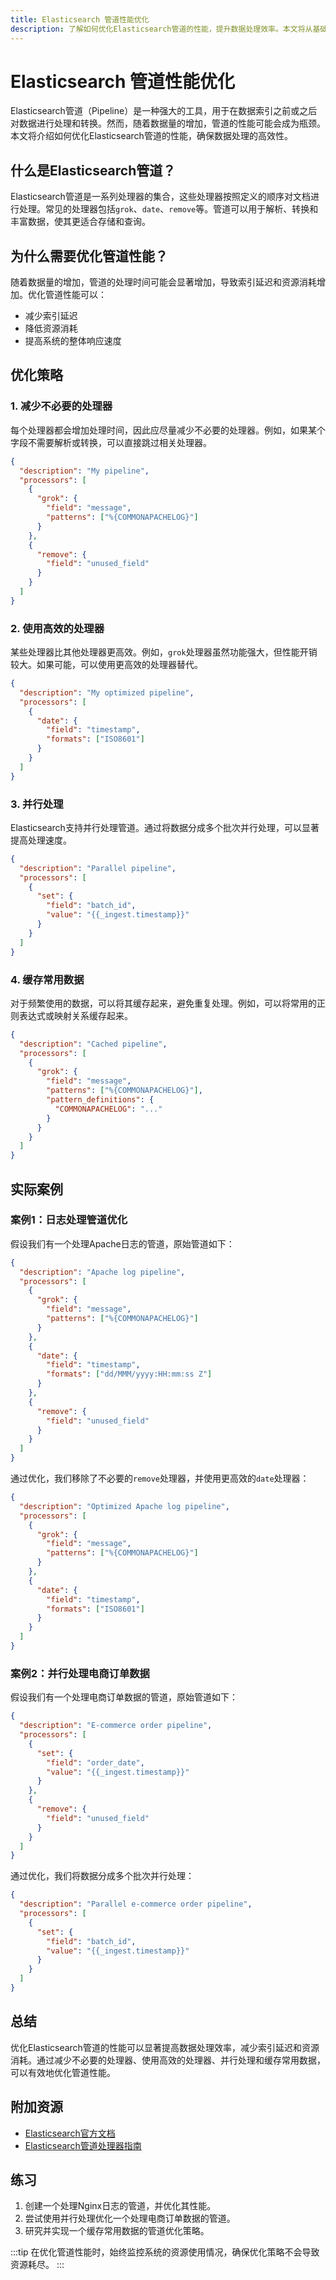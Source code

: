 ```yaml
---
title: Elasticsearch 管道性能优化
description: 了解如何优化Elasticsearch管道的性能，提升数据处理效率。本文将从基础概念入手，逐步讲解优化策略，并提供实际案例和代码示例。
---
```


# Elasticsearch 管道性能优化

Elasticsearch管道（Pipeline）是一种强大的工具，用于在数据索引之前或之后对数据进行处理和转换。然而，随着数据量的增加，管道的性能可能会成为瓶颈。本文将介绍如何优化Elasticsearch管道的性能，确保数据处理的高效性。

## 什么是Elasticsearch管道？

Elasticsearch管道是一系列处理器的集合，这些处理器按照定义的顺序对文档进行处理。常见的处理器包括`grok`、`date`、`remove`等。管道可以用于解析、转换和丰富数据，使其更适合存储和查询。

## 为什么需要优化管道性能？

随着数据量的增加，管道的处理时间可能会显著增加，导致索引延迟和资源消耗增加。优化管道性能可以：

- 减少索引延迟
- 降低资源消耗
- 提高系统的整体响应速度

## 优化策略

### 1. 减少不必要的处理器

每个处理器都会增加处理时间，因此应尽量减少不必要的处理器。例如，如果某个字段不需要解析或转换，可以直接跳过相关处理器。

```json
{
  "description": "My pipeline",
  "processors": [
    {
      "grok": {
        "field": "message",
        "patterns": ["%{COMMONAPACHELOG}"]
      }
    },
    {
      "remove": {
        "field": "unused_field"
      }
    }
  ]
}
```

### 2. 使用高效的处理器

某些处理器比其他处理器更高效。例如，`grok`处理器虽然功能强大，但性能开销较大。如果可能，可以使用更高效的处理器替代。

```json
{
  "description": "My optimized pipeline",
  "processors": [
    {
      "date": {
        "field": "timestamp",
        "formats": ["ISO8601"]
      }
    }
  ]
}
```

### 3. 并行处理

Elasticsearch支持并行处理管道。通过将数据分成多个批次并行处理，可以显著提高处理速度。

```json
{
  "description": "Parallel pipeline",
  "processors": [
    {
      "set": {
        "field": "batch_id",
        "value": "{{_ingest.timestamp}}"
      }
    }
  ]
}
```

### 4. 缓存常用数据

对于频繁使用的数据，可以将其缓存起来，避免重复处理。例如，可以将常用的正则表达式或映射关系缓存起来。

```json
{
  "description": "Cached pipeline",
  "processors": [
    {
      "grok": {
        "field": "message",
        "patterns": ["%{COMMONAPACHELOG}"],
        "pattern_definitions": {
          "COMMONAPACHELOG": "..."
        }
      }
    }
  ]
}
```

## 实际案例

### 案例1：日志处理管道优化

假设我们有一个处理Apache日志的管道，原始管道如下：

```json
{
  "description": "Apache log pipeline",
  "processors": [
    {
      "grok": {
        "field": "message",
        "patterns": ["%{COMMONAPACHELOG}"]
      }
    },
    {
      "date": {
        "field": "timestamp",
        "formats": ["dd/MMM/yyyy:HH:mm:ss Z"]
      }
    },
    {
      "remove": {
        "field": "unused_field"
      }
    }
  ]
}
```

通过优化，我们移除了不必要的`remove`处理器，并使用更高效的`date`处理器：

```json
{
  "description": "Optimized Apache log pipeline",
  "processors": [
    {
      "grok": {
        "field": "message",
        "patterns": ["%{COMMONAPACHELOG}"]
      }
    },
    {
      "date": {
        "field": "timestamp",
        "formats": ["ISO8601"]
      }
    }
  ]
}
```

### 案例2：并行处理电商订单数据

假设我们有一个处理电商订单数据的管道，原始管道如下：

```json
{
  "description": "E-commerce order pipeline",
  "processors": [
    {
      "set": {
        "field": "order_date",
        "value": "{{_ingest.timestamp}}"
      }
    },
    {
      "remove": {
        "field": "unused_field"
      }
    }
  ]
}
```

通过优化，我们将数据分成多个批次并行处理：

```json
{
  "description": "Parallel e-commerce order pipeline",
  "processors": [
    {
      "set": {
        "field": "batch_id",
        "value": "{{_ingest.timestamp}}"
      }
    }
  ]
}
```

## 总结

优化Elasticsearch管道的性能可以显著提高数据处理效率，减少索引延迟和资源消耗。通过减少不必要的处理器、使用高效的处理器、并行处理和缓存常用数据，可以有效地优化管道性能。

## 附加资源

- [Elasticsearch官方文档](https://www.elastic.co/guide/en/elasticsearch/reference/current/ingest.html)
- [Elasticsearch管道处理器指南](https://www.elastic.co/guide/en/elasticsearch/reference/current/ingest-processors.html)

## 练习

1. 创建一个处理Nginx日志的管道，并优化其性能。
2. 尝试使用并行处理优化一个处理电商订单数据的管道。
3. 研究并实现一个缓存常用数据的管道优化策略。

:::tip
在优化管道性能时，始终监控系统的资源使用情况，确保优化策略不会导致资源耗尽。
:::